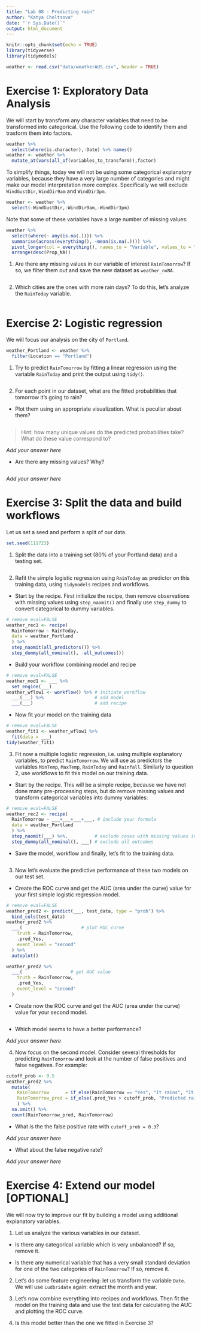 ```yaml
---
title: "Lab 08 - Predicting rain"
author: "Katya Cheltsova"
date: "`r Sys.Date()`"
output: html_document
---
```


```r
knitr::opts_chunk$set(echo = TRUE)
library(tidyverse)
library(tidymodels)
```

```r
weather <- read.csv("data/weatherAUS.csv", header = TRUE)
```

# Exercise 1: Exploratory Data Analysis

We will start by transform any character variables that need to be transformed into categorical. Use the following code to identify them and trasform them into factors.

```r
weather %>% 
  select(where(is.character),-Date) %>% names()
weather <- weather %>% 
  mutate_at(vars(all_of(variables_to_transform)),factor)
```

To simplify things, today we will not be using some categorical explanatory variables, because they have a very large number of categories and might make our model interpretation more complex. Specifically we will exclude `WindGustDir`, `WindDir9am` and `WindDir3pm`. 

```r
weather <- weather %>%
  select(-WindGustDir,-WindDir9am,-WindDir3pm)
```

Note that some of these variables have a large number of missing values:

```r
weather %>% 
  select(where(~ any(is.na(.)))) %>% 
  summarise(across(everything(), ~mean(is.na(.)))) %>%
  pivot_longer(col = everything(), names_to = "Variable", values_to = "Prop_NA") %>%
  arrange(desc(Prop_NA))
```

1. Are there any missing values in our variable of interest `RainTomorrow`? If so, we filter them out and save the new dataset as `weather_noNA`. 

```r

```

2. Which cities are the ones with more rain days? To do this, let's analyze the `RainToday` variable. 

```r

```

# Exercise 2: Logistic regression

We will focus our analysis on the city of `Portland`.

```r
weather_Portland <- weather %>%
  filter(Location == "Portland")
```

1. Try to predict `RainTomorrow` by fitting a linear regression using the variable `RainToday` and print the output using `tidy()`.

```r

```

2. For each point in our dataset, what are the fitted probabilities that tomorrow it's going to rain? 

- Plot them using an appropriate visualization. What is peculiar about them?

```r

```

> Hint: how many unique values do the predicted probabilities take? What do these value correspond to?

*Add your answer here*

- Are there any missing values? Why?

```r

```

*Add your answer here*

# Exercise 3: Split the data and build workflows

Let us set a seed and perform a split of our data.

```r
set.seed(111723)
```

1. Split the data into a training set (80% of your Portland data) and a testing set.

```r

```

2. Refit the simple logistic regression using `RainToday` as predictor on this training data, using `tidymodels` recipes and workflows.

- Start by the recipe. First initialize the recipe, then remove observations with missing values using `step_naomit()` and finally use `step_dummy` to convert categorical to dummy variables.

```r
# remove eval=FALSE
weather_rec1 <- recipe(
  RainTomorrow ~ RainToday, 
  data = weather_Portland
  ) %>%
  step_naomit(all_predictors()) %>%
  step_dummy(all_nominal(), -all_outcomes())
```

- Build your workflow combining model and recipe

```r
# remove eval=FALSE
weather_mod1 <- ___ %>% 
  set_engine(___)
weather_wflow1 <- workflow() %>% # initiate workflow
  ___(___) %>%                   # add model
  ___(___)                       # add recipe
```

- Now fit your model on the training data

```r
# remove eval=FALSE
weather_fit1 <- weather_wflow1 %>% 
  fit(data = ___)
tidy(weather_fit1)
```

3. Fit now a multiple logistic regression, i.e. using multiple explanatory variables, to predict 
`RainTomorrow`. We will use as predictors the variables `MinTemp`, `MaxTemp`, `RainToday` and `Rainfall`. Similarly to question 2, use workflows to fit this model on our training data. 

- Start by the recipe. This will be a simple recipe, because we have not done many pre-processing steps, but do remove missing values and transform categorical variables into dummy variables:

```r
# remove eval=FALSE
weather_rec2 <- recipe(
  RainTomorrow ~ ___+___+___+___, # include your formula
  data = weather_Portland
  ) %>%
  step_naomit(___) %>%.          # exclude cases with missing values in all predictors
  step_dummy(all_nominal(), ___) # exclude all outcomes
```

- Save the model, workflow and finally, let's fit to the training data.

```r

```

3. Now let's evaluate the predictive performance of these two models on our test set.

- Create the ROC curve and get the AUC (area under the curve) value for your first simple logistic regression model.

```r
# remove eval=FALSE
weather_pred2 <- predict(___, test_data, type = "prob") %>%
  bind_cols(test_data)
weather_pred2 %>%
  ___(                      # plot ROC curve
    truth = RainTomorrow,
    .pred_Yes,
    event_level = "second"
  ) %>%
  autoplot()

weather_pred2 %>%
  ___(                  # get AUC value
    truth = RainTomorrow,
    .pred_Yes,
    event_level = "second"
  )
```

- Create now the ROC curve and get the AUC (area under the curve) value for your second model.

```r

```

- Which model seems to have a better performance?

*Add your answer here*

4. Now focus on the second model. Consider several thresholds for predicting `RainTomorrow` and look at the number of false positives and false negatives. For example:

```r
cutoff_prob <- 0.5
weather_pred2 %>%
  mutate(
    RainTomorrow      = if_else(RainTomorrow == "Yes", "It rains", "It does not rain"),
    RainTomorrow_pred = if_else(.pred_Yes > cutoff_prob, "Predicted rain", "Predicted no rain")
    ) %>%
  na.omit() %>%
  count(RainTomorrow_pred, RainTomorrow)
```

- What is the the false positive rate with `cutoff_prob = 0.3`? 

*Add your answer here*

- What about the false negative rate?

*Add your answer here*

# Exercise 4: Extend our model [OPTIONAL]

We will now try to improve our fit by building a model using additional explanatory variables.

1. Let us analyze the various variables in our dataset.

- Is there any categorical variable which is very unbalanced? If so, remove it.

- Is there any numerical variable that has a very small standard deviation for one of the two categories of `RainTomorrow`? If so, remove it.

2. Let's do some feature engineering: let us transform the variable `Date`. We will use `Ludbridate` again: extract the month and year.

3. Let's now combine everything into recipes and workflows. Then fit the model on the training data and use the test data for calculating the AUC and plotting the ROC curve.

4. Is this model better than the one we fitted in Exercise 3?

